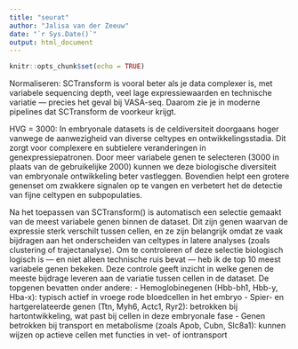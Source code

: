 ```yaml
---
title: "seurat"
author: "Jalisa van der Zeeuw"
date: "`r Sys.Date()`"
output: html_document
---
```


```r
knitr::opts_chunk$set(echo = TRUE)
```


Normaliseren: SCTransform is vooral beter als je data complexer is, met variabele sequencing depth, veel lage expressiewaarden en technische variatie — precies het geval bij VASA-seq. Daarom zie je in moderne pipelines dat SCTransform de voorkeur krijgt.

HVG = 3000: In embryonale datasets is de celdiversiteit doorgaans hoger vanwege de aanwezigheid van diverse celtypes en ontwikkelingsstadia. Dit zorgt voor complexere en subtielere veranderingen in genexpressiepatronen. Door meer variabele genen te selecteren (3000 in plaats van de gebruikelijke 2000) kunnen we deze biologische diversiteit van embryonale ontwikkeling beter vastleggen. Bovendien helpt een grotere genenset om zwakkere signalen op te vangen en verbetert het de detectie van fijne celtypen en subpopulaties.

Na het toepassen van SCTransform() is automatisch een selectie gemaakt van de meest variabele genen binnen de dataset. Dit zijn genen waarvan de expressie sterk verschilt tussen cellen, en ze zijn belangrijk omdat ze vaak bijdragen aan het onderscheiden van celtypes in latere analyses (zoals clustering of trajectanalyse).
Om te controleren of deze selectie biologisch logisch is — en niet alleen technische ruis bevat — heb ik de top 10 meest variabele genen bekeken. Deze controle geeft inzicht in welke genen de meeste bijdrage leveren aan de variatie tussen cellen in de dataset.
De topgenen bevatten onder andere:
- Hemoglobinegenen (Hbb-bh1, Hbb-y, Hba-x): typisch actief in vroege rode bloedcellen in het embryo
- Spier- en hartgerelateerde genen (Ttn, Myh6, Actc1, Ryr2): betrokken bij hartontwikkeling, wat past bij cellen in deze embryonale fase
- Genen betrokken bij transport en metabolisme (zoals Apob, Cubn, Slc8a1): kunnen wijzen op actieve cellen met functies in vet- of iontransport
